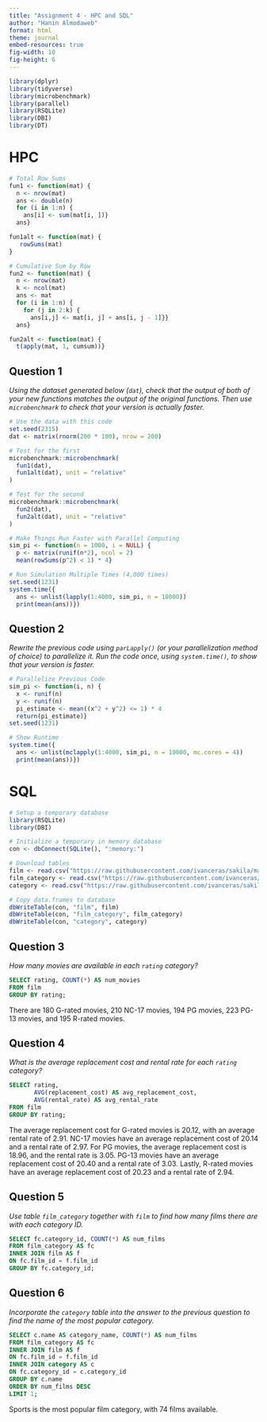 ```yaml
---
title: "Assignment 4 - HPC and SQL"
author: "Hanin Almodaweb"
format: html
theme: journal
embed-resources: true
fig-width: 10
fig-height: 6
---
```


```r
library(dplyr)
library(tidyverse)
library(microbenchmark)
library(parallel)
library(RSQLite)
library(DBI)
library(DT)
```

# HPC

```r
# Total Row Sums
fun1 <- function(mat) {
  n <- nrow(mat)
  ans <- double(n) 
  for (i in 1:n) {
    ans[i] <- sum(mat[i, ])}
  ans}

fun1alt <- function(mat) {
   rowSums(mat)
}

# Cumulative Sum by Row
fun2 <- function(mat) {
  n <- nrow(mat)
  k <- ncol(mat)
  ans <- mat
  for (i in 1:n) {
    for (j in 2:k) {
      ans[i,j] <- mat[i, j] + ans[i, j - 1]}}
  ans}

fun2alt <- function(mat) {
  t(apply(mat, 1, cumsum))}
```

## Question 1
*Using the dataset generated below (`dat`), check that the output of both of your new functions matches the output of the original functions. Then use `microbenchmark` to check that your version is actually faster.*

```r
# Use the data with this code
set.seed(2315)
dat <- matrix(rnorm(200 * 100), nrow = 200)

# Test for the first
microbenchmark::microbenchmark(
  fun1(dat),
  fun1alt(dat), unit = "relative"
)

# Test for the second
microbenchmark::microbenchmark(
  fun2(dat),
  fun2alt(dat), unit = "relative"
)
```

```r
# Make Things Run Faster with Parallel Computing
sim_pi <- function(n = 1000, i = NULL) {
  p <- matrix(runif(n*2), ncol = 2)
  mean(rowSums(p^2) < 1) * 4}

# Run Simulation Multiple Times (4,000 times)
set.seed(1231)
system.time({
  ans <- unlist(lapply(1:4000, sim_pi, n = 10000))
  print(mean(ans))})
```

## Question 2
*Rewrite the previous code using `parLapply()` (or your parallelization method of choice) to parallelize it. Run the code once, using `system.time()`, to show that your version is faster.*

```r
# Parallelize Previous Code
sim_pi <- function(i, n) {
  x <- runif(n)
  y <- runif(n)
  pi_estimate <- mean((x^2 + y^2) <= 1) * 4
  return(pi_estimate)}
set.seed(1231)

# Show Runtime
system.time({
  ans <- unlist(mclapply(1:4000, sim_pi, n = 10000, mc.cores = 4))
  print(mean(ans))})
```

# SQL

```r
# Setup a temporary database 
library(RSQLite)
library(DBI)

# Initialize a temporary in memory database
con <- dbConnect(SQLite(), ":memory:")

# Download tables
film <- read.csv("https://raw.githubusercontent.com/ivanceras/sakila/master/csv-sakila-db/film.csv")
film_category <- read.csv("https://raw.githubusercontent.com/ivanceras/sakila/master/csv-sakila-db/film_category.csv")
category <- read.csv("https://raw.githubusercontent.com/ivanceras/sakila/master/csv-sakila-db/category.csv")

# Copy data.frames to database
dbWriteTable(con, "film", film)
dbWriteTable(con, "film_category", film_category)
dbWriteTable(con, "category", category)
```

## Question 3
*How many movies are available in each `rating` category?*

```sql
SELECT rating, COUNT(*) AS num_movies
FROM film
GROUP BY rating;
```
There are 180 G-rated movies, 210 NC-17 movies, 194 PG movies, 223 PG-13 movies, and 195 R-rated movies.

## Question 4
*What is the average replacement cost and rental rate for each `rating` category?*

```sql
SELECT rating, 
       AVG(replacement_cost) AS avg_replacement_cost, 
       AVG(rental_rate) AS avg_rental_rate
FROM film
GROUP BY rating;
```

The average replacement cost for G-rated movies is 20.12, with an average rental rate of 2.91. NC-17 movies have an average replacement cost of 20.14 and a rental rate of 2.97. For PG movies, the average replacement cost is 18.96, and the rental rate is 3.05. PG-13 movies have an average replacement cost of 20.40 and a rental rate of 3.03. Lastly, R-rated movies have an average replacement cost of 20.23 and a rental rate of 2.94.

## Question 5
*Use table `film_category` together with `film` to find how many films there are with each category ID.*

```sql
SELECT fc.category_id, COUNT(*) AS num_films
FROM film_category AS fc
INNER JOIN film AS f
ON fc.film_id = f.film_id
GROUP BY fc.category_id;
```

## Question 6
*Incorporate the `category` table into the answer to the previous question to find the name of the most popular category.*

```sql
SELECT c.name AS category_name, COUNT(*) AS num_films
FROM film_category AS fc
INNER JOIN film AS f
ON fc.film_id = f.film_id
INNER JOIN category AS c
ON fc.category_id = c.category_id
GROUP BY c.name
ORDER BY num_films DESC
LIMIT 1;
```
Sports is the most popular film category, with 74 films available.